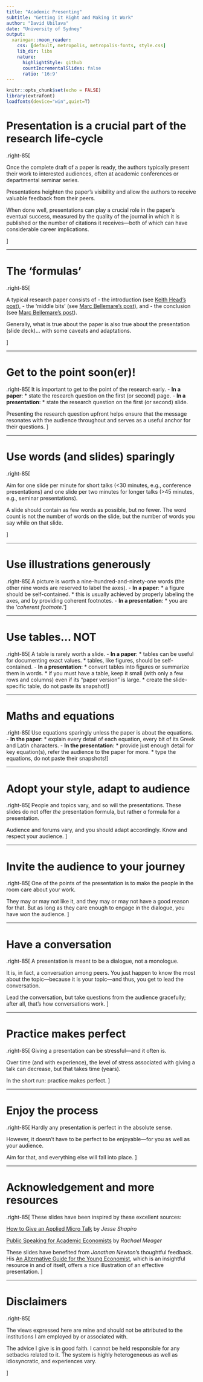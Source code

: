 ```yaml
---
title: "Academic Presenting"
subtitle: "Getting it Right and Making it Work"
author: "David Ubilava"
date: "University of Sydney"
output:
  xaringan::moon_reader:
    css: [default, metropolis, metropolis-fonts, style.css]
    lib_dir: libs
    nature:
      highlightStyle: github
      countIncrementalSlides: false
      ratio: '16:9'
---
```



```r
knitr::opts_chunk$set(echo = FALSE)
library(extrafont)
loadfonts(device="win",quiet=T)
```



# Presentation is a crucial part of the research life-cycle

.right-85[

Once the complete draft of a paper is ready, the authors typically present their work to interested audiences, often at academic conferences or departmental seminar series.

Presentations heighten the paper's visibility and allow the authors to receive valuable feedback from their peers.

When done well, presentations can play a crucial role in the paper's eventual success, measured by the quality of the journal in which it is published or the number of citations it receives&mdash;both of which can have considerable career implications.

]


---


# The 'formulas'

.right-85[

A typical research paper consists of 
- the introduction (see [Keith Head's post](http://blogs.ubc.ca/khead/research/research-advice/formula)), 
- the 'middle bits' (see [Marc Bellemare's post](https://marcfbellemare.com/wordpress/12797)), and
- the conclusion (see [Marc Bellemare's post](https://marcfbellemare.com/wordpress/12060)). 

Generally, what is true about the paper is also true about the presentation (slide deck)... with some caveats and adaptations.

]

---


# Get to the point soon(er)!

.right-85[
It is important to get to the point of the research early.
- **In a paper**:
  * state the research question on the first (or second) page.
- **In a presentation**:
  * state the research question on the first (or second) slide. 
  
Presenting the research question upfront helps ensure that the message resonates with the audience throughout and serves as a useful anchor for their questions.
]

---

# Use words (and slides) sparingly

.right-85[

Aim for one slide per minute for short talks (<30 minutes, e.g., conference presentations) and one slide per two minutes for longer talks (>45 minutes, e.g., seminar presentations).

A slide should contain as few words as possible, but no fewer. The word count is not the number of words on the slide, but the number of words you say while on that slide.

]

---


# Use illustrations generously

.right-85[
A picture is worth a nine-hundred-and-ninety-one words (the other nine words are reserved to label the axes).
- **In a paper**:
  * a figure should be self-contained.
  * this is usually achieved by properly labeling the axes, and by providing coherent footnotes.
- **In a presentation**:
  * you are the '*coherent footnote.*'
]

---


# Use tables... NOT

.right-85[
A table is rarely worth a slide. 
- **In a paper**:
  * tables can be useful for documenting exact values.
  * tables, like figures, should be self-contained.
- **In a presentation**:
  * convert tables into figures or summarize them in words. 
  * if you must have a table, keep it small (with only a few rows and columns) even if its "paper version" is large.
  * create the slide-specific table, do not paste its snapshot!
]

---


# Maths and equations

.right-85[
Use equations sparingly unless the paper is about the equations.
- **In the paper**:
  * explain every detail of each equation, every bit of its Greek and Latin characters.
- **In the presentation**:
  * provide just enough detail for key equation(s), refer the audience to the paper for more.
  * type the equations, do not paste their snapshots!
]

---


# Adopt your style, adapt to audience

.right-85[
People and topics vary, and so will the presentations. These slides do not offer *the* presentation formula, but rather *a* formula for a presentation.

Audience and forums vary, and you should adapt accordingly. Know and respect your audience.
]

---


# Invite the audience to your journey

.right-85[
One of the points of the presentation is to make the people in the room care about your work.

They may or may not like it, and they may or may not have a good reason for that. But as long as they care enough to engage in the dialogue, you have won the audience.
]

---


# Have a conversation

.right-85[
A presentation is meant to be a dialogue, not a monologue.

It is, in fact, a conversation among peers. You just happen to know the most about the topic&mdash;because it is your topic&mdash;and thus, you get to lead the conversation.

Lead the conversation, but take questions from the audience gracefully; after all, that’s how conversations work.
]

---


# Practice makes perfect

.right-85[
Giving a presentation can be stressful&mdash;and it often is.

Over time (and with experience), the level of stress associated with giving a talk can decrease, but that takes time (years).

In the short run: practice makes perfect.
]

---


# Enjoy the process

.right-85[
Hardly any presentation is perfect in the absolute sense.

However, it doesn’t have to be perfect to be enjoyable&mdash;for you as well as your audience.

Aim for that, and everything else will fall into place.
]

---



# Acknowledgement and more resources 

.right-85[
These slides have been inspired by these excellent sources:

[How to Give an Applied Micro Talk](https://www.brown.edu/Research/Shapiro/pdfs/applied_micro_slides.pdf) by *Jesse Shapiro*

[Public Speaking for Academic Economists](https://mfr.osf.io/render?url=https%3A%2F%2Fosf.io%2Fd8wm9%2Fdownload) by *Rachael Meager*

These slides have benefited from *Jonathan Newton*'s thoughtful feedback. His [An Alternative Guide for the Young Economist](https://jonathannewton.net/wp-content/uploads/An%20alternative%20guide%20for%20the%20young%20economist.pdf), which is an insightful resource in and of itself, offers a nice illustration of an effective presentation.
]


---



# Disclaimers

.right-85[

The views expressed here are mine and should not be attributed to the institutions I am employed by or associated with.

The advice I give is in good faith. I cannot be held responsible for any setbacks related to it. The system is highly heterogeneous as well as idiosyncratic, and experiences vary.

]

